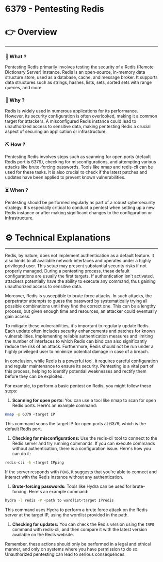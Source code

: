 # 6379 - Pentesting Redis


# 👉 Overview

---

### 👀 What ?

Pentesting Redis primarily involves testing the security of a Redis (Remote Dictionary Server) instance. Redis is an open-source, in-memory data structure store, used as a database, cache, and message broker. It supports data structures such as strings, hashes, lists, sets, sorted sets with range queries, and more.


### 🧐 Why ?

Redis is widely used in numerous applications for its performance. However, its security configuration is often overlooked, making it a common target for attackers. A misconfigured Redis instance could lead to unauthorized access to sensitive data, making pentesting Redis a crucial aspect of securing an application or infrastructure.


### ⛏️ How ?

Pentesting Redis involves steps such as scanning for open ports (default Redis port is 6379), checking for misconfigurations, and attempting various attacks like brute-forcing passwords. Tools like nmap and redis-cli can be used for these tasks. It is also crucial to check if the latest patches and updates have been applied to prevent known vulnerabilities.


### ⏳ When ?

Pentesting should be performed regularly as part of a robust cybersecurity strategy. It's especially critical to conduct a pentest when setting up a new Redis instance or after making significant changes to the configuration or infrastructure.


# ⚙️ Technical Explanations

---

Redis, by nature, does not implement authentication as a default feature. It also binds to all available network interfaces and operates under a highly privileged user. This setup may present substantial security risks if not properly managed. During a pentesting process, these default configurations are usually the first targets. If authentication isn't activated, attackers potentially have the ability to execute any command, thus gaining unauthorized access to sensitive data.

Moreover, Redis is susceptible to brute force attacks. In such attacks, the perpetrator attempts to guess the password by systematically trying all possible combinations until they find the correct one. This can be a lengthy process, but given enough time and resources, an attacker could eventually gain access.

To mitigate these vulnerabilities, it's important to regularly update Redis. Each update often includes security enhancements and patches for known vulnerabilities. Implementing reliable authentication measures and limiting the number of interfaces to which Redis can bind can also significantly reduce the risk of an attack. Furthermore, Redis should not be run under a highly privileged user to minimize potential damage in case of a breach.

In conclusion, while Redis is a powerful tool, it requires careful configuration and regular maintenance to ensure its security. Pentesting is a vital part of this process, helping to identify potential weaknesses and rectify them before they can be exploited.

For example, to perform a basic pentest on Redis, you might follow these steps:

1. **Scanning for open ports:** You can use a tool like nmap to scan for open Redis ports. Here's an example command:

```bash
nmap -p 6379 <target IP

```

This command scans the target IP for open ports at 6379, which is the default Redis port.

1. **Checking for misconfigurations:** Use the redis-cli tool to connect to the Redis server and try running commands. If you can execute commands without authentication, there is a configuration issue. Here's how you can do it:

```bash
redis-cli -h <target IPping

```

If the server responds with `PONG`, it suggests that you're able to connect and interact with the Redis instance without any authentication.

1. **Brute-forcing passwords:** Tools like Hydra can be used for brute-forcing. Here's an example command:

```bash
hydra -l redis -P <path to wordlist<target IPredis

```

This command uses Hydra to perform a brute force attack on the Redis server at the target IP, using the wordlist provided in the path.

1. **Checking for updates:** You can check the Redis version using the `INFO` command with redis-cli, and then compare it with the latest version available on the Redis website.

Remember, these actions should only be performed in a legal and ethical manner, and only on systems where you have permission to do so. Unauthorized pentesting can lead to serious consequences.
